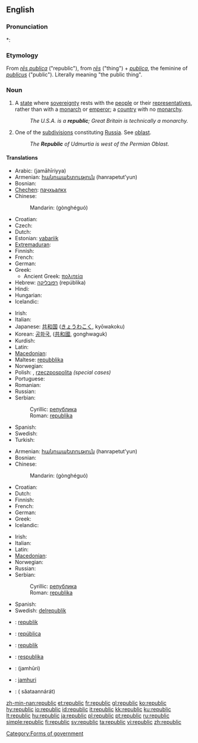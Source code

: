 ==English==
{{wikipedia|Republic}}

===Pronunciation===
*: {{audio|En-us-republic.ogg|Audio (US)}}

===Etymology===
From {{etyl|la}} ''[[res publica|rēs publica]]'' ("republic"), from ''[[res|rēs]]'' ("thing") + ''[[publica]]'', the feminine of ''[[publicus]]'' ("public"). Literally meaning "the public thing".

===Noun===
{{wikipedia|Republics of Russia}}
{{en-noun}}

# A [[state]] where [[sovereignty]] rests with the [[people]] or their [[representatives]], rather than with a [[monarch]] or [[emperor]]; a [[country]] with no [[monarchy]].
#: ''The U.S.A. is a '''republic'''; Great Britain is technically a monarchy.''
# One of the [[subdivision]]s constituting [[Russia]]. See [[oblast]].
#: ''The '''Republic''' of Udmurtia is west of the Permian Oblast.''

====Translations====
{{trans-top|a type of state}}
* Arabic: {{Arab|[[جماهيرية]]}} (jamāhīriyya)
* Armenian: [[հանրապետություն]] (hanrapetut'yun)
* Bosnian: {{t-|bs|republika|f}}
* [[Chechen]]: [[пачхьалкх]]
* Chinese:
*: Mandarin: {{zh-ts|共和國|共和国}} (gònghéguó)
* Croatian: {{t-|hr|republika|f}}
* Czech: {{t+|cs|republika|f}}
* Dutch: {{t+|nl|republiek|f}}
* Estonian: [[vabariik]]
* [[Extremaduran]]: {{tø|ext|repúbrica|f}}
* Finnish: {{t+|fi|tasavalta}}
* French: {{t+|fr|république|f}}
* German: {{t+|de|Republik|f}}
* Greek: {{t+|el|δημοκρατία|f|tr=ðīmokratía|sc=Grek}}
** Ancient Greek: [[πολιτεία]] {{f}}
* Hebrew: [[רפובליקה]] (repúblika) {{f}}
* Hindi: {{t-|hi|गणराज्य|sc=Deva|xs=Hindi}}
* Hungarian: {{t+|hu|köztársaság}}
* Icelandic: {{t-|is|lýðveldi|n}}
{{trans-mid}}
* Irish: {{t|ga|poblacht|f|xs=Irish}}
* Italian: {{t+|it|repubblica|f}}
* Japanese: [[共和国]] ([[きょうわこく]], kyōwakoku)
* Korean: [[공화국]], ([[共和國]], gonghwaguk)
* Kurdish: {{ku-Arab|[[جمهوریه‌ت]]}}
* Latin: {{t-|la|respublica|f}}
* [[Macedonian]]: {{t|mk|република|f|tr=repúblika|sc=Cyrl}}
* Maltese: [[repubblika]] {{f}}
* Norwegian: {{t-|no|republikk|m}}
* Polish: {{l|pl|republika}} {{f}}, [[rzeczpospolita]] {{f}} ''(special cases)''
* Portuguese: {{t+|pt|república|f}}
* Romanian: {{t-|ro|republică|f}}
* Russian: {{t+|ru|республика|f|tr=respúblika|sc=Cyrl}}
* Serbian:
*: Cyrillic: [[република#Serbian|република]] {{f}}
*: Roman: [[republika#Serbian|republika]] {{f}}
* Spanish: {{t+|es|república|f}}
* Swedish: {{t+|sv|republik|c}}
* Turkish: {{t+|tr|cumhuriyet}}
{{trans-bottom}}

{{trans-top|one of the kinds of parts constituting Russia}}
* Armenian: [[հանրապետություն]] (hanrapetut'yun)
* Bosnian: {{t-|bs|republika|f}}
* Chinese:
*: Mandarin: {{zh-ts|共和國|共和国}} (gònghéguó)
* Croatian: {{t-|hr|republika|f}}
* Dutch: {{t+|nl|republiek|f}}
* Finnish: {{t+|fi|tasavalta}}
* French: {{t+|fr|république|f}}
* German: {{t+|de|Republik|f}}
* Greek: {{t+|el|δημοκρατία|f|tr=ðīmokratía|sc=Grek}}
* Icelandic: {{t-|is|lýðveldi|n}}
{{trans-mid}}
* Irish: {{t|ga|poblacht|f|xs=Irish}}
* Italian: {{t+|it|repubblica|f}}
* Latin: {{t-|la|respublica|f}}
* [[Macedonian]]: {{t|mk|република|f|tr=repúblika|sc=Cyrl}}
* Norwegian: {{t-|no|republikk|m}}
* Russian: {{t+|ru|республика|f|tr=r'espúblika|sc=Cyrl}}
* Serbian:
*: Cyrillic: [[република#Serbian|република]] {{f}}
*: Roman: [[republika#Serbian|republika]] {{f}}
* Spanish: {{t+|es|república|f}}
* Swedish: [[delrepublik]] {{c}}
{{trans-bottom}}

{{checktrans-top}}
* {{ttbc|Breton}}: [[republik]] {{f}}
* {{ttbc|Catalan}}: [[república]] {{f}}
* {{ttbc|Indonesian}}: [[republik]]
* {{ttbc|Lithuanian}}: [[respublika]] {{f}}
* {{ttbc|Persian}}: {{fa-Arab|[[جمهوری]]}} (jamhūri)
* {{ttbc|Swahili}}: [[jamhuri]]
* {{ttbc|Thai}}: {{Thai|[[สาธารณรัฐ]]}} ( săataannárát)
{{trans-bottom}}

[[Category:Forms of government]]

[[zh-min-nan:republic]]
[[et:republic]]
[[fr:republic]]
[[gl:republic]]
[[ko:republic]]
[[hy:republic]]
[[io:republic]]
[[id:republic]]
[[it:republic]]
[[kk:republic]]
[[ku:republic]]
[[lt:republic]]
[[hu:republic]]
[[ja:republic]]
[[pl:republic]]
[[pt:republic]]
[[ru:republic]]
[[simple:republic]]
[[fi:republic]]
[[sv:republic]]
[[ta:republic]]
[[vi:republic]]
[[zh:republic]]